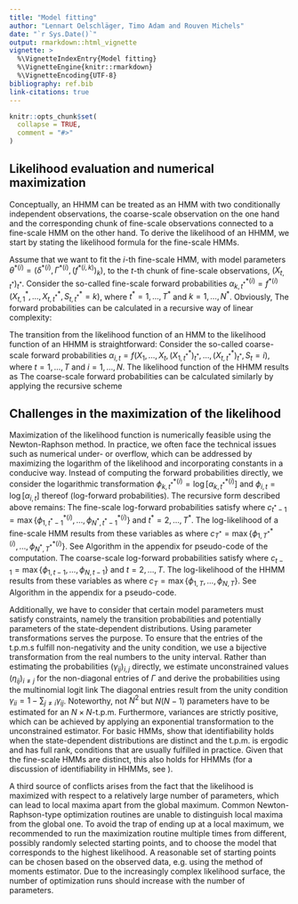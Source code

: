 ```yaml
---
title: "Model fitting"
author: "Lennart Oelschläger, Timo Adam and Rouven Michels"
date: "`r Sys.Date()`"
output: rmarkdown::html_vignette
vignette: >
  %\VignetteIndexEntry{Model fitting}
  %\VignetteEngine{knitr::rmarkdown}
  %\VignetteEncoding{UTF-8}
bibliography: ref.bib
link-citations: true
---
```


```r
knitr::opts_chunk$set(
  collapse = TRUE,
  comment = "#>"
)
```

## Likelihood evaluation and numerical maximization

Conceptually, an HHMM can be treated as an HMM with two conditionally independent observations, the coarse-scale observation on the one hand and the corresponding chunk of fine-scale observations connected to a fine-scale HMM on the other hand. To derive the likelihood of an HHMM, we start by stating the likelihood formula for the fine-scale HMMs. 

Assume that we want to fit the $i$-th fine-scale HMM, with model parameters $\theta^{*(i)}=(\delta^{*(i)},\Gamma^{*(i)},(f^{*(i,k)})_k)$, to the $t$-th chunk of fine-scale observations, $(X_{t,t^*})_{t^*}$. Consider the so-called fine-scale forward probabilities 
$\alpha^{*(i)}_{k,t^*}=f^{*(i)}(X^*_{t,1},\dots,X^*_{t,t^*}, S^*_{t,t^*}=k)$,
where $t^*=1,\dots,T^*$ and $k=1,\dots,N^*$. Obviously,
\begin{align*}
\mathcal{L}^\text{HMM}(\theta^{*(i)}\mid (X^*_{t,t^*})_{t^*})=\sum_{k=1}^{N^*}\alpha^{*(i)}_{k,T^*}.
\end{align*}
The forward probabilities can be calculated in a recursive way of linear complexity:
\begin{align*}
\alpha^{*(i)}_{k,1} = \delta^{*(i)}_k f^{*(i,k)}(X^*_{t,1}) \quad \text{and} \quad
\alpha^{*(i)}_{k,t^*} = f^{*(i,k)}(X^*_{t,t^*})\sum_{j=1}^{N^*}\gamma^{*(i)}_{jk}\alpha^{*(i)}_{j,t^*-1}, \quad t^*=2,\dots,T^*.
\end{align*}

The transition from the likelihood function of an HMM to the likelihood function of an HHMM is straightforward: Consider the so-called coarse-scale forward probabilities
$\alpha_{i,t}=f(X_1,\dots,X_t,(X^*_{1,t^*})_{t^*},\dots,(X^*_{t,t^*})_{t^*}, S_t=i)$,
where $t=1,\dots,T$ and $i=1,\dots,N$. The likelihood function of the HHMM results as
\begin{align*}
\mathcal{L}^\text{HHMM}(\theta,(\theta^{*(i)})_i\mid (X_t)_t,((X^*_{t,t^*})_{t^*})_t)=\sum_{i=1}^{N}\alpha_{i,T}.
\end{align*}
The coarse-scale forward probabilities can be calculated similarly by applying the recursive scheme
\begin{align*}
\alpha_{i,1} &= \delta_i \mathcal{L}^\text{HMM}(\theta^{*(i)}\mid (X^*_{1,t^*})_{t^*})f^{(i)}(X_1), \\
\alpha_{i,t} &= \mathcal{L}^\text{HMM}(\theta^{*(i)}\mid (X^*_{t,t^*})_{t^*}) f^{(i)}(X_t)\sum_{j=1}^{N}\gamma_{ji}\alpha_{j,t-1}, \quad t=2,\dots,T.
\end{align*}

## Challenges in the maximization of the likelihood
Maximization of the likelihood function is numerically feasible using the Newton-Raphson method. In practice, we often face the technical issues such as numerical under- or overflow, which can be addressed by maximizing the logarithm of the likelihood and incorporating constants in a conducive way. Instead of computing the forward probabilities directly, we consider the logarithmic transformation 
$\phi^{*(i)}_{k,t^*}=\log[\alpha^{*(i)}_{k,t^*}]$ and $\phi_{i,t}=\log[\alpha_{i,t}]$
thereof (log-forward probabilities). The recursive form described above remains: The fine-scale log-forward probabilities satisfy
\begin{align*}
\phi^{*(i)}_{k,1}&=\log[\delta^{*(i)}_k]+\log[f^{*(i,k)}(X^*_{t,1})], \\
\phi^{*(i)}_{k,t^*}&=\log[f^{*(i,k)}(X^*_{t,t^*})]+\log\left[\sum_{j=1}^{N^*} \gamma^{*(i)}_{jk} \exp[ \phi^{*(i)}_{j,t^*-1} -c_{t^*-1}]\right]+c_{t^*-1},
\end{align*}
where $c_{t^*-1}=\max \{ \phi^{*(i)}_{1,t^*-1},\dots,\phi^{*(i)}_{N^*,t^*-1} \}$ and $t^*=2,\dots,T^*$. The log-likelihood of a fine-scale HMM results from these variables as 
\begin{align*}
\log \mathcal{L}^\text{HMM}(\theta^{*(i)}\mid (X^*_{t,t^*})_{t^*})=\log \left[ \sum_{k=1}^{N^*}\exp[\phi^{*(i)}_{k,T^*}-c_{T^*}]\right]+c_{T^*},
\end{align*}
where $c_{T^*} = \max\{ \phi^{*(i)}_{1,T^*},\dots,\phi^{*(i)}_{N^*,T^*} \}$. See Algorithm \ref{alg:llhmm} in the appendix for pseudo-code of the computation. The coarse-scale log-forward probabilities satisfy
\begin{align*}
\phi_{i,1}&=\log[\delta_i]+\log \mathcal{L}^\text{HMM}(\theta^{*(i)}\mid (X^*_{1,t^*})_{t^*})+\log[f^{(i)}(X_{1})], \\
\phi_{i,t}&=\log \mathcal{L}^\text{HMM}(\theta^{*(i)}\mid (X^*_{t,t^*})_{t^*})+\log[f^{(i)}(X_t)]+\log\left[\sum_{j=1}^{N}\gamma_{ji}\exp[\phi_{j,t-1}-c_{t-1}]\right]+c_{t-1},
\end{align*}
where $c_{t-1} = \max\{ \phi_{1,t-1},\dots,\phi_{N,t-1} \}$ and $t=2,\dots,T$. The log-likelihood of the HHMM results from these variables as 
\begin{align*}
\log \mathcal{L}^\text{HHMM}(\theta,(\theta^{*(i)})_i\mid (X_t)_t,((X^*_{t,t^*})_{t^*})_t)=\log\left[\sum_{i=1}^{N}\exp[\phi_{i,T}-c_{T}]\right]+c_{T},
\end{align*}
where $c_{T} = \max\{ \phi_{1,T},\dots,\phi_{N,T} \}$. See Algorithm \ref{alg:llhhmm} in the appendix for a pseudo-code. 

Additionally, we have to consider that certain model parameters must satisfy constraints, namely the transition probabilities and potentially parameters of the state-dependent distributions. Using parameter transformations serves the purpose. To ensure that the entries of the t.p.m.s fulfill non-negativity and the unity condition, we use a bijective transformation from the real numbers to the unity interval. Rather than estimating the probabilities $(\gamma_{ij})_{i,j}$ directly, we estimate unconstrained values $(\eta_{ij})_{i\neq j}$ for the non-diagonal entries of $\Gamma$ and derive the probabilities using the multinomial logit link
\begin{align*}
\gamma_{ij}=\frac{\exp[\eta_{ij}]}{1+\sum_{k\neq i}\exp[\eta_{ik}]},~i\neq j.
\end{align*}
The diagonal entries result from the unity condition $\gamma_{ii}=1-\sum_{j\neq i}\gamma_{ij}$. Noteworthy, not $N^2$ but $N(N-1)$ parameters have to be estimated for an $N\times N$-t.p.m. Furthermore, variances are strictly positive, which can be achieved by applying an exponential transformation to the unconstrained estimator. For basic HMMs, \cite{ale16} show that identifiability holds when the state-dependent distributions are distinct and the t.p.m.\ is ergodic and has full rank, conditions that are usually fulfilled in practice. Given that the fine-scale HMMs are distinct, this also holds for HHMMs (for a discussion of identifiability in HHMMs, see \citealp{leo19}).

A third source of conflicts arises from the fact that the likelihood is maximized with respect to a relatively large number of parameters, which can lead to local maxima apart from the global maximum. Common Newton-Raphson-type optimization routines are unable to distinguish local maxima from the global one. To avoid the trap of ending up at a local maximum, we recommended to run the maximization routine multiple times from different, possibly randomly selected starting points, and to choose the model that corresponds to the highest likelihood. A reasonable set of starting points can be chosen based on the observed data, e.g.\ using the method of moments estimator. Due to the increasingly complex likelihood surface, the number of optimization runs should increase with the number of parameters.